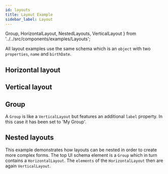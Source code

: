 ```yaml
---
id: layouts
title: Layout Example
sidebar_label: Layout
---
```


   Group,
   HorizontalLayout,
   NestedLayouts,
   VerticalLayout
} from '../../src/components/examples/Layouts';

All layout examples use the same schema which is an `object` with
two `properties`, `name` and `birthDate`.

## Horizontal layout

<HorizontalLayout />

## Vertical layout

<VerticalLayout />

## Group

A `Group` is like a `VerticalLayout` but features an additional `label` property.
In this case it has been set to 'My Group'.

<Group />

## Nested layouts

This example demonstrates how layouts can be nested in order to create more complex forms.
The top UI schema element is a `Group` which in turn contains a `HorizontalLayout`.
The `elements` of the `HorizontalLayout` then are again `VerticalLayout`.

<NestedLayouts />
